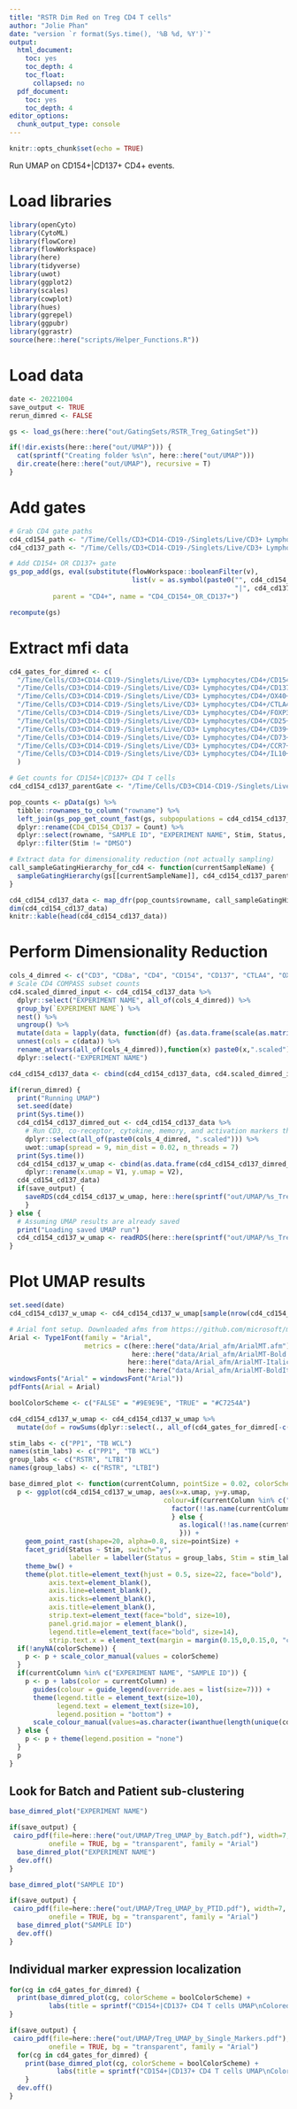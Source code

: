 ```yaml
---
title: "RSTR Dim Red on Treg CD4 T cells"
author: "Jolie Phan"
date: "version `r format(Sys.time(), '%B %d, %Y')`"
output:
  html_document:
    toc: yes
    toc_depth: 4
    toc_float:
      collapsed: no
  pdf_document:
    toc: yes
    toc_depth: 4
editor_options:
  chunk_output_type: console
---
```


```r
knitr::opts_chunk$set(echo = TRUE)
```

Run UMAP on CD154+|CD137+ CD4+ events. 

# Load libraries

```r
library(openCyto)
library(CytoML) 
library(flowCore) 
library(flowWorkspace) 
library(here)
library(tidyverse)
library(uwot)
library(ggplot2)
library(scales)
library(cowplot)
library(hues)
library(ggrepel)
library(ggpubr)
library(ggrastr)
source(here::here("scripts/Helper_Functions.R"))
```

# Load data

```r
date <- 20221004
save_output <- TRUE
rerun_dimred <- FALSE

gs <- load_gs(here::here("out/GatingSets/RSTR_Treg_GatingSet"))

if(!dir.exists(here::here("out/UMAP"))) {
  cat(sprintf("Creating folder %s\n", here::here("out/UMAP")))
  dir.create(here::here("out/UMAP"), recursive = T)
}
```

# Add gates

```r
# Grab CD4 gate paths
cd4_cd154_path <- "/Time/Cells/CD3+CD14-CD19-/Singlets/Live/CD3+ Lymphocytes/CD4+/CD154+"
cd4_cd137_path <- "/Time/Cells/CD3+CD14-CD19-/Singlets/Live/CD3+ Lymphocytes/CD4+/CD137+"

# Add CD154+ OR CD137+ gate
gs_pop_add(gs, eval(substitute(flowWorkspace::booleanFilter(v),
                               list(v = as.symbol(paste0("", cd4_cd154_path,
                                                         "|", cd4_cd137_path))))),
           parent = "CD4+", name = "CD4_CD154+_OR_CD137+")

recompute(gs)
```

# Extract mfi data

```r
cd4_gates_for_dimred <- c(
  "/Time/Cells/CD3+CD14-CD19-/Singlets/Live/CD3+ Lymphocytes/CD4+/CD154+",
  "/Time/Cells/CD3+CD14-CD19-/Singlets/Live/CD3+ Lymphocytes/CD4+/CD137+",
  "/Time/Cells/CD3+CD14-CD19-/Singlets/Live/CD3+ Lymphocytes/CD4+/OX40+",
  "/Time/Cells/CD3+CD14-CD19-/Singlets/Live/CD3+ Lymphocytes/CD4+/CTLA4+",
  "/Time/Cells/CD3+CD14-CD19-/Singlets/Live/CD3+ Lymphocytes/CD4+/FOXP3+",
  "/Time/Cells/CD3+CD14-CD19-/Singlets/Live/CD3+ Lymphocytes/CD4+/CD25+",
  "/Time/Cells/CD3+CD14-CD19-/Singlets/Live/CD3+ Lymphocytes/CD4+/CD39+",
  "/Time/Cells/CD3+CD14-CD19-/Singlets/Live/CD3+ Lymphocytes/CD4+/CD73+",
  "/Time/Cells/CD3+CD14-CD19-/Singlets/Live/CD3+ Lymphocytes/CD4+/CCR7+",
  "/Time/Cells/CD3+CD14-CD19-/Singlets/Live/CD3+ Lymphocytes/CD4+/IL10+"
  )
```

```r
# Get counts for CD154+|CD137+ CD4 T cells
cd4_cd154_cd137_parentGate <- "/Time/Cells/CD3+CD14-CD19-/Singlets/Live/CD3+ Lymphocytes/CD4+/CD4_CD154+_OR_CD137+"

pop_counts <- pData(gs) %>%
  tibble::rownames_to_column("rowname") %>%
  left_join(gs_pop_get_count_fast(gs, subpopulations = cd4_cd154_cd137_parentGate), by = c("rowname" = "name")) %>%
  dplyr::rename(CD4_CD154_CD137 = Count) %>%
  dplyr::select(rowname, "SAMPLE ID", "EXPERIMENT NAME", Stim, Status, CD4_CD154_CD137) %>%
  dplyr::filter(Stim != "DMSO")
```

```r
# Extract data for dimensionality reduction (not actually sampling)
call_sampleGatingHierarchy_for_cd4 <- function(currentSampleName) {
  sampleGatingHierarchy(gs[[currentSampleName]], cd4_cd154_cd137_parentGate, n = NULL, otherGates = cd4_gates_for_dimred)
}

cd4_cd154_cd137_data <- map_dfr(pop_counts$rowname, call_sampleGatingHierarchy_for_cd4) 
dim(cd4_cd154_cd137_data)
knitr::kable(head(cd4_cd154_cd137_data))
```

# Perform Dimensionality Reduction

```r
cols_4_dimred <- c("CD3", "CD8a", "CD4", "CD154", "CD137", "CTLA4", "OX40", "FOXP3", "CD25", "CD39", "CD73", "CCR7", "IL10")
# Scale CD4 COMPASS subset counts 
cd4.scaled_dimred_input <- cd4_cd154_cd137_data %>%
  dplyr::select("EXPERIMENT NAME", all_of(cols_4_dimred)) %>%
  group_by(`EXPERIMENT NAME`) %>%
  nest() %>%
  ungroup() %>%
  mutate(data = lapply(data, function(df) {as.data.frame(scale(as.matrix(df)))})) %>%
  unnest(cols = c(data)) %>%
  rename_at(vars(all_of(cols_4_dimred)),function(x) paste0(x,".scaled")) %>% 
  dplyr::select(-"EXPERIMENT NAME")

cd4_cd154_cd137_data <- cbind(cd4_cd154_cd137_data, cd4.scaled_dimred_input)
```

```r
if(rerun_dimred) {
  print("Running UMAP")
  set.seed(date)
  print(Sys.time())
  cd4_cd154_cd137_dimred_out <- cd4_cd154_cd137_data %>%
    # Run CD3, co-receptor, cytokine, memory, and activation markers through UMAP
    dplyr::select(all_of(paste0(cols_4_dimred, ".scaled"))) %>%
    uwot::umap(spread = 9, min_dist = 0.02, n_threads = 7)
  print(Sys.time())
  cd4_cd154_cd137_w_umap <- cbind(as.data.frame(cd4_cd154_cd137_dimred_out) %>%
    dplyr::rename(x.umap = V1, y.umap = V2),
  cd4_cd154_cd137_data)
  if(save_output) {
    saveRDS(cd4_cd154_cd137_w_umap, here::here(sprintf("out/UMAP/%s_Treg_CD4_CD154_CD137_UMAP_Unsampled.rds", date)))
    }
} else {
  # Assuming UMAP results are already saved
  print("Loading saved UMAP run")
  cd4_cd154_cd137_w_umap <- readRDS(here::here(sprintf("out/UMAP/%s_Treg_CD4_CD154_CD137_UMAP_Unsampled.rds", date)))
}
```

# Plot UMAP results

```r
set.seed(date)
cd4_cd154_cd137_w_umap <- cd4_cd154_cd137_w_umap[sample(nrow(cd4_cd154_cd137_w_umap), nrow(cd4_cd154_cd137_w_umap)),]
```

```r
# Arial font setup. Downloaded afms from https://github.com/microsoft/microsoft-r-open/tree/ec3fd89e5fb5794bd8149905c134ad801bb61800
Arial <- Type1Font(family = "Arial",
                   metrics = c(here::here("data/Arial_afm/ArialMT.afm"),
                               here::here("data/Arial_afm/ArialMT-Bold.afm"), 
                              here::here("data/Arial_afm/ArialMT-Italic.afm"),                         
                              here::here("data/Arial_afm/ArialMT-BoldItalic.afm")))
windowsFonts("Arial" = windowsFont("Arial"))
pdfFonts(Arial = Arial)

boolColorScheme <- c("FALSE" = "#9E9E9E", "TRUE" = "#C7254A")

cd4_cd154_cd137_w_umap <- cd4_cd154_cd137_w_umap %>%
  mutate(dof = rowSums(dplyr::select(., all_of(cd4_gates_for_dimred[-c(1, 2)]))))

stim_labs <- c("PP1", "TB WCL")
names(stim_labs) <- c("PP1", "TB WCL")
group_labs <- c("RSTR", "LTBI")
names(group_labs) <- c("RSTR", "LTBI")

base_dimred_plot <- function(currentColumn, pointSize = 0.02, colorScheme = NA) {
  p <- ggplot(cd4_cd154_cd137_w_umap, aes(x=x.umap, y=y.umap,
                                       colour=if(currentColumn %in% c("EXPERIMENT NAME", "SAMPLE ID")) {
                                         factor(!!as.name(currentColumn))
                                         } else {
                                           as.logical(!!as.name(currentColumn))
                                           })) +
    geom_point_rast(shape=20, alpha=0.8, size=pointSize) +
    facet_grid(Status ~ Stim, switch="y",
               labeller = labeller(Status = group_labs, Stim = stim_labs)) +
    theme_bw() +
    theme(plot.title=element_text(hjust = 0.5, size=22, face="bold"),
          axis.text=element_blank(),
          axis.line=element_blank(),
          axis.ticks=element_blank(),
          axis.title=element_blank(),
          strip.text=element_text(face="bold", size=10),
          panel.grid.major = element_blank(),
          legend.title=element_text(face="bold", size=14),
          strip.text.x = element_text(margin = margin(0.15,0,0.15,0, "cm")))
  if(!anyNA(colorScheme)) {
    p <- p + scale_color_manual(values = colorScheme)
  }
  if(currentColumn %in% c("EXPERIMENT NAME", "SAMPLE ID")) {
    p <- p + labs(color = currentColumn) +
      guides(colour = guide_legend(override.aes = list(size=7))) +
      theme(legend.title = element_text(size=10),
            legend.text = element_text(size=10),
            legend.position = "bottom") +
      scale_colour_manual(values=as.character(iwanthue(length(unique(cd4_cd154_cd137_w_umap[,currentColumn])))))
  } else {
    p <- p + theme(legend.position = "none")
  }
  p
}
```

## Look for Batch and Patient sub-clustering

```r
base_dimred_plot("EXPERIMENT NAME")

if(save_output) {
 cairo_pdf(file=here::here("out/UMAP/Treg_UMAP_by_Batch.pdf"), width=7, height=5,
          onefile = TRUE, bg = "transparent", family = "Arial")
  base_dimred_plot("EXPERIMENT NAME")
  dev.off() 
}
```

```r
base_dimred_plot("SAMPLE ID")

if(save_output) {
 cairo_pdf(file=here::here("out/UMAP/Treg_UMAP_by_PTID.pdf"), width=7, height=8,
          onefile = TRUE, bg = "transparent", family = "Arial")
  base_dimred_plot("SAMPLE ID")
  dev.off() 
}
```

## Individual marker expression localization

```r
for(cg in cd4_gates_for_dimred) {
  print(base_dimred_plot(cg, colorScheme = boolColorScheme) +
          labs(title = sprintf("CD154+|CD137+ CD4 T cells UMAP\nColored by %s", sub(".*\\/([^(\\/)]+)", "\\1", cg))))
}

if(save_output) {
 cairo_pdf(file=here::here("out/UMAP/Treg_UMAP_by_Single_Markers.pdf"), width=6, height=6,
          onefile = TRUE, bg = "transparent", family = "Arial")
  for(cg in cd4_gates_for_dimred) {
    print(base_dimred_plot(cg, colorScheme = boolColorScheme) +
            labs(title = sprintf("CD154+|CD137+ CD4 T cells UMAP\nColored by %s", sub(".*\\/([^(\\/)]+)", "\\1", cg))))
    }
  dev.off() 
}
```